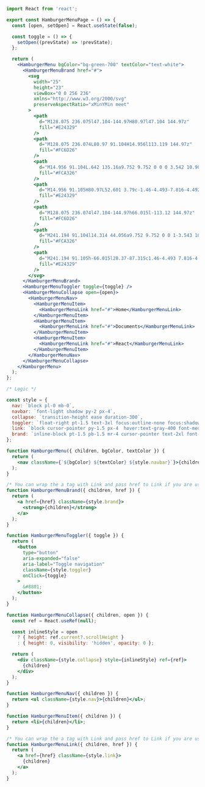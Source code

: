 ```jsx
import React from 'react';

export const HamburgerMenuPage = () => {
  const [open, setOpen] = React.useState(false);

  const toggle = () => {
    setOpen((prevState) => !prevState);
  };

  return (
    <HamburgerMenu bgColor="bg-green-700" textColor="text-white">
      <HamburgerMenuBrand href="#">
        <svg
          width="25"
          height="23"
          viewBox="0 0 256 236"
          xmlns="http://www.w3.org/2000/svg"
          preserveAspectRatio="xMinYMin meet"
        >
          <path
            d="M128.075 236.075l47.104-144.97H80.97l47.104 144.97z"
            fill="#E24329"
          />
          <path
            d="M128.075 236.074L80.97 91.104H14.956l113.119 144.97z"
            fill="#FC6D26"
          />
          <path
            d="M14.956 91.104L.642 135.16a9.752 9.752 0 0 0 3.542 10.903l123.891 90.012-113.12-144.97z"
            fill="#FCA326"
          />
          <path
            d="M14.956 91.105H80.97L52.601 3.79c-1.46-4.493-7.816-4.492-9.275 0l-28.37 87.315z"
            fill="#E24329"
          />
          <path
            d="M128.075 236.074l47.104-144.97h66.015l-113.12 144.97z"
            fill="#FC6D26"
          />
          <path
            d="M241.194 91.104l14.314 44.056a9.752 9.752 0 0 1-3.543 10.903l-123.89 90.012 113.119-144.97z"
            fill="#FCA326"
          />
          <path
            d="M241.194 91.105h-66.015l28.37-87.315c1.46-4.493 7.816-4.492 9.275 0l28.37 87.315z"
            fill="#E24329"
          />
        </svg>
      </HamburgerMenuBrand>
      <HamburgerMenuToggler toggle={toggle} />
      <HamburgerMenuCollapse open={open}>
        <HamburgerMenuNav>
          <HamburgerMenuItem>
            <HamburgerMenuLink href="#">Home</HamburgerMenuLink>
          </HamburgerMenuItem>
          <HamburgerMenuItem>
            <HamburgerMenuLink href="#">Documents</HamburgerMenuLink>
          </HamburgerMenuItem>
          <HamburgerMenuItem>
            <HamburgerMenuLink href="#">React</HamburgerMenuLink>
          </HamburgerMenuItem>
        </HamburgerMenuNav>
      </HamburgerMenuCollapse>
    </HamburgerMenu>
  );
};

/* Logic */

const style = {
  nav: `block pl-0 mb-0`,
  navbar: `font-light shadow py-2 px-4`,
  collapse: `transition-height ease duration-300`,
  toggler: `float-right pt-1.5 text-3xl focus:outline-none focus:shadow`,
  link: `block cursor-pointer py-1.5 px-4  hover:text-gray-400 font-medium`,
  brand: `inline-block pt-1.5 pb-1.5 mr-4 cursor-pointer text-2xl font-bold whitespace-nowrap hover:text-gray-400`,
};

function HamburgerMenu({ children, bgColor, textColor }) {
  return (
    <nav className={`${bgColor} ${textColor} ${style.navbar}`}>{children}</nav>
  );
}

/* You can wrap the a tag with Link and pass href to Link if you are using either Create-React-App, Next.js or Gatsby */
function HamburgerMenuBrand({ children, href }) {
  return (
    <a href={href} className={style.brand}>
      <strong>{children}</strong>
    </a>
  );
}

function HamburgerMenuToggler({ toggle }) {
  return (
    <button
      type="button"
      aria-expanded="false"
      aria-label="Toggle navigation"
      className={style.toggler}
      onClick={toggle}
    >
      &#8801;
    </button>
  );
}

function HamburgerMenuCollapse({ children, open }) {
  const ref = React.useRef(null);

  const inlineStyle = open
    ? { height: ref.current?.scrollHeight }
    : { height: 0, visibility: 'hidden', opacity: 0 };

  return (
    <div className={style.collapse} style={inlineStyle} ref={ref}>
      {children}
    </div>
  );
}

function HamburgerMenuNav({ children }) {
  return <ul className={style.nav}>{children}</ul>;
}

function HamburgerMenuItem({ children }) {
  return <li>{children}</li>;
}

/* You can wrap the a tag with Link and pass href to Link if you are using either Create-React-App, Next.js or Gatsby */
function HamburgerMenuLink({ children, href }) {
  return (
    <a href={href} className={style.link}>
      {children}
    </a>
  );
}
```
